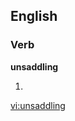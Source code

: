 ==English==

===Verb===
'''unsaddling'''

# {{third-person singular of|[[unsaddle]]}}

[[vi:unsaddling]]